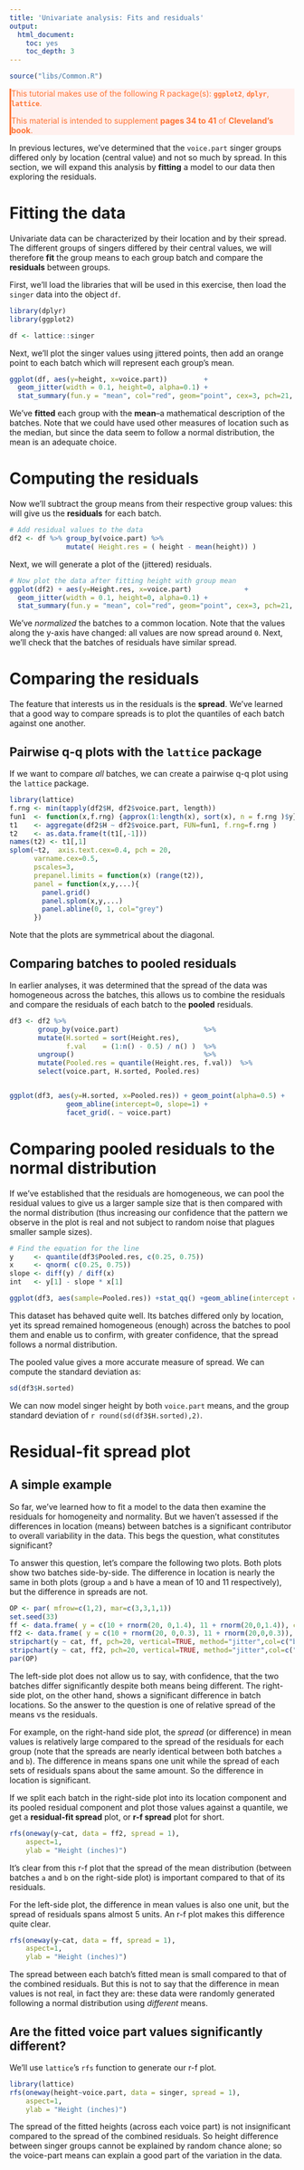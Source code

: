 ```yaml
---
title: 'Univariate analysis: Fits and residuals'
output:
  html_document:
    toc: yes
    toc_depth: 3
---
```


```r
source("libs/Common.R")
```

<div style="color:#ff7535; background-color:#fff0ee ;	border-left-style: solid">
This tutorial makes use of the following R package(s): **`ggplot2`**, **`dplyr`**, **`lattice`**.

This material is intended to supplement **pages 34 to 41** of **Cleveland's book**.
</div>

In previous lectures, we've determined that the `voice.part` singer groups differed only by location (central value) and not so much by spread. In this section, we will expand this analysis by  **fitting** a model to our data then exploring the residuals.

# Fitting the data

Univariate data can be characterized by their location and by their spread. The different groups of singers differed by their central values, we will therefore **fit** the group means to each group batch and compare the **residuals** between groups.

First, we'll load the libraries that will be used in this exercise, then load the `singer` data into the object `df`.

```r
library(dplyr)
library(ggplot2)

df <- lattice::singer
```


Next, we'll plot the singer values using jittered points, then add an orange point to each batch which will represent each group's mean.

```r
ggplot(df, aes(y=height, x=voice.part))         + 
  geom_jitter(width = 0.1, height=0, alpha=0.1) +
  stat_summary(fun.y = "mean", col="red", geom="point", cex=3, pch=21, bg="orange") 
```

We've **fitted** each group with the **mean**--a mathematical description of the batches. Note that we could have used other measures of location such as the median, but since the data seem to follow a normal distribution, the mean is an adequate choice.

# Computing the residuals

Now we'll subtract the group means from their respective group values: this will give us the **residuals** for each batch.

```r
# Add residual values to the data
df2 <- df %>% group_by(voice.part) %>%
              mutate( Height.res = ( height - mean(height)) ) 
```

Next, we will generate a plot of the (jittered) residuals.

```r
# Now plot the data after fitting height with group mean
ggplot(df2) + aes(y=Height.res, x=voice.part)             + 
  geom_jitter(width = 0.1, height=0, alpha=0.1) +
  stat_summary(fun.y = "mean", col="red", geom="point", cex=3, pch=21, bg="orange")
```

We've *normalized* the batches to a common location. Note that the values along the y-axis have changed: all values are now spread around `0`. Next, we'll check that the batches of residuals have similar spread.

# Comparing the residuals

The feature that interests us in the residuals is the **spread**. We've learned that a good way to compare spreads is to plot the quantiles of each batch against one another. 

## Pairwise q-q plots with the `lattice` package

If we want to compare *all* batches, we can create a pairwise q-q plot using the `lattice` package.

```r
library(lattice)
f.rng <- min(tapply(df2$H, df2$voice.part, length))
fun1  <- function(x,f.rng) {approx(1:length(x), sort(x), n = f.rng )$y}
t1    <- aggregate(df2$H ~ df2$voice.part, FUN=fun1, f.rng=f.rng )
t2    <- as.data.frame(t(t1[,-1]))
names(t2) <- t1[,1]
splom(~t2,  axis.text.cex=0.4, pch = 20,
      varname.cex=0.5,
      pscales=3,
      prepanel.limits = function(x) (range(t2)), 
      panel = function(x,y,...){
        panel.grid()
        panel.splom(x,y,...)
        panel.abline(0, 1, col="grey")
      })
```

Note that the plots are symmetrical about the diagonal. 

## Comparing batches to pooled residuals 

In earlier analyses, it was determined that the spread of the data was homogeneous across the batches, this allows us to combine the residuals and compare the residuals of each batch to the **pooled** residuals.

```r

df3 <- df2 %>%
       group_by(voice.part)                     %>%
       mutate(H.sorted = sort(Height.res),
              f.val    = (1:n() - 0.5) / n() )  %>%
       ungroup()                                %>%
       mutate(Pooled.res = quantile(Height.res, f.val))  %>%
       select(voice.part, H.sorted, Pooled.res)


ggplot(df3, aes(y=H.sorted, x=Pooled.res)) + geom_point(alpha=0.5) + 
              geom_abline(intercept=0, slope=1) +
              facet_grid(. ~ voice.part) 
```

# Comparing pooled residuals to the normal distribution

If we've established that the residuals are homogeneous, we can pool the residual values to give us a larger sample size that is then compared with the normal distribution (thus increasing our confidence that the pattern we observe in the plot is real and not subject to random noise that plagues smaller sample sizes).

```r
# Find the equation for the line
y     <- quantile(df3$Pooled.res, c(0.25, 0.75))
x     <- qnorm( c(0.25, 0.75))        
slope <- diff(y) / diff(x)             
int   <- y[1] - slope * x[1]

ggplot(df3, aes(sample=Pooled.res)) +stat_qq() +geom_abline(intercept = int, slope=slope)
```

This dataset has behaved quite well. Its batches differed only by location, yet its spread remained homogeneous (enough) across the batches  to pool them and enable us to confirm, with greater confidence, that the spread follows a normal distribution. 

The pooled value gives a more accurate measure of spread. We can compute the standard deviation as:

```r
sd(df3$H.sorted)
```

We can now model singer height by both `voice.part` means, and the group standard deviation of `r round(sd(df3$H.sorted),2)`.

# Residual-fit spread plot

## A simple example 

So far, we've learned how to fit a model to the data then examine the residuals for homogeneity and normality. But we haven't assessed if the differences in location (means) between batches is a significant contributor to overall variability in the data. This begs the question, what constitutes significant?

To answer this question, let's compare the following two plots. Both plots show two batches side-by-side. The difference in location is nearly the same in both plots (group `a` and `b` have a mean of 10 and 11 respectively), but the difference in spreads are not.

```r
OP <- par( mfrow=c(1,2), mar=c(3,3,1,1))
set.seed(33)
ff <- data.frame( y = c(10 + rnorm(20, 0,1.4), 11 + rnorm(20,0,1.4)), cat = rep(c("a","b"),each=20))
ff2 <- data.frame( y = c(10 + rnorm(20, 0,0.3), 11 + rnorm(20,0,0.3)), cat = rep(c("a","b"),each=20))
stripchart(y ~ cat, ff, pch=20, vertical=TRUE, method="jitter",col=c("blue","red") )
stripchart(y ~ cat, ff2, pch=20, vertical=TRUE, method="jitter",col=c("blue","red") )
par(OP)
```

The left-side plot does not allow us to say, with confidence, that the two batches differ significantly despite both means being different. The right-side plot, on the other hand, shows a significant difference in batch locations. So the answer to the question is one of relative spread of the means vs the residuals. 

For example, on the right-hand side plot, the *spread* (or difference) in mean values is relatively large compared to the spread of the residuals for each group (note that the spreads are nearly identical between both batches `a` and `b`). The difference in means spans one unit while the spread of each sets of residuals spans about the same amount. So the difference in location is significant. 

If we split each batch in the right-side plot into its location component and its pooled residual component and plot those values against a quantile, we get a **residual-fit spread** plot, or **r-f spread** plot for short.

```r
rfs(oneway(y~cat, data = ff2, spread = 1), 
    aspect=1, 
    ylab = "Height (inches)")
```

It's clear from this r-f plot that the spread of the mean distribution (between batches `a` and `b` on the right-side plot) is important compared to that of its residuals.

For the left-side plot, the difference in mean values is also one unit, but the spread of residuals spans almost 5 units. An r-f plot makes this difference quite clear.

```r
rfs(oneway(y~cat, data = ff, spread = 1), 
    aspect=1, 
    ylab = "Height (inches)")
```

The spread between each batch's fitted mean is small compared to that of the combined residuals. But this is not to say that the difference in mean values is not real, in fact they are: these data were randomly generated following a normal distribution using *different* means. 

## Are the fitted voice part values significantly different?

We'll use `lattice`'s `rfs` function to generate our r-f plot.

```r
library(lattice)
rfs(oneway(height~voice.part, data = singer, spread = 1), 
    aspect=1, 
    ylab = "Height (inches)")
```

The spread of the fitted heights (across each voice part) is not insignificant compared to the spread of the combined residuals. So height difference between singer groups cannot be explained by random chance alone; so the voice-part means can explain a good part of the variation in the data.
